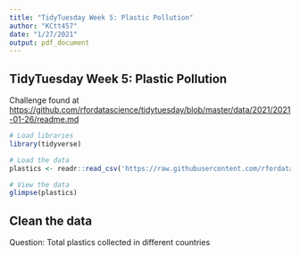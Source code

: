 ```yaml
---
title: "TidyTuesday Week 5: Plastic Pollution"
author: "KCtt457"
date: "1/27/2021"
output: pdf_document
---
```


## TidyTuesday Week 5: Plastic Pollution

Challenge found at [https://github.com/rfordatascience/tidytuesday/blob/master/data/2021/2021-01-26/readme.md](https://github.com/rfordatascience/tidytuesday/blob/master/data/2021/2021-01-26/readme.md)

```r
# Load libraries
library(tidyverse)

# Load the data
plastics <- readr::read_csv('https://raw.githubusercontent.com/rfordatascience/tidytuesday/master/data/2021/2021-01-26/plastics.csv')
```

```r
# View the data
glimpse(plastics)
```

## Clean the data

Question: Total plastics collected in different countries

